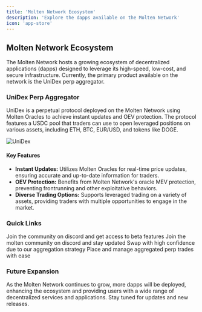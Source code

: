 ```yaml
---
title: 'Molten Network Ecosystem'
description: 'Explore the dapps available on the Molten Network'
icon: 'app-store'
---
```


## Molten Network Ecosystem

The Molten Network hosts a growing ecosystem of decentralized applications (dapps) designed to leverage its high-speed, low-cost, and secure infrastructure. Currently, the primary product available on the network is the UniDex perp aggregator.

### UniDex Perp Aggregator

UniDex is a perpetual protocol deployed on the Molten Network using Molten Oracles to achieve instant updates and OEV protection. The protocol features a USDC pool that traders can use to open leveraged positions on various assets, including ETH, BTC, EUR/USD, and tokens like DOGE.

![UniDex](https://mintlify.s3-us-west-1.amazonaws.com/unidex/images/home-featured-image.png)

#### Key Features

- **Instant Updates:** Utilizes Molten Oracles for real-time price updates, ensuring accurate and up-to-date information for traders.
- **OEV Protection:** Benefits from Molten Network's oracle MEV protection, preventing frontrunning and other exploitative behaviors.
- **Diverse Trading Options:** Supports leveraged trading on a variety of assets, providing traders with multiple opportunities to engage in the market.

### Quick Links

<CardGroup cols={2}>
  <Card
    title="UniDex Discord"
    icon="Discord"
    href="https://discord.gg/unidex"
  >
    Join the community on discord and get access to beta features
  </Card>
  <Card
    title="Molten Discord"
    icon="Discord"
    href="https://discord.gg/unidex"
  >
    Join the molten community on discord and stay updated
  </Card>
  <Card
    title="Swap App"
    icon="money-bill-wheat"
    href="https://app.unidex.exchange/"
  >
    Swap with high confidence due to our aggregation strategy
  </Card>
  <Card
    title="Perps Trading"
    icon="chart-line"
    href="https://leverage.unidex.exchange/"
  >
    Place and manage aggregated perp trades with ease
  </Card>
</CardGroup>

### Future Expansion

As the Molten Network continues to grow, more dapps will be deployed, enhancing the ecosystem and providing users with a wide range of decentralized services and applications. Stay tuned for updates and new releases.

